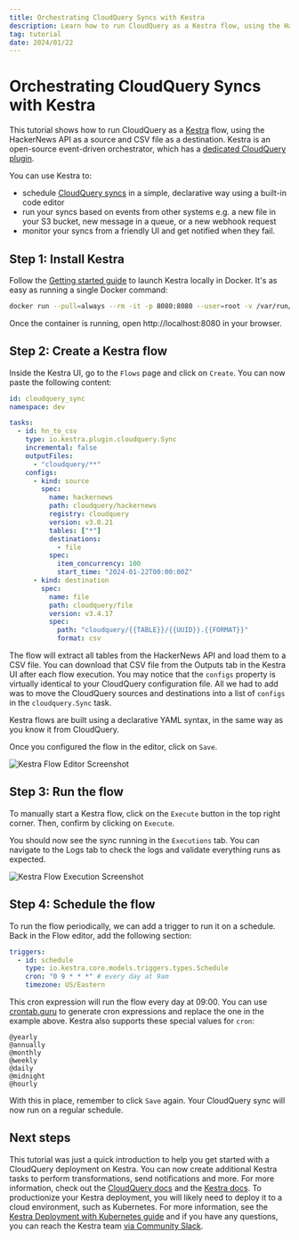 ```yaml
---
title: Orchestrating CloudQuery Syncs with Kestra
description: Learn how to run CloudQuery as a Kestra flow, using the HackerNews API as a source and CSV file as a destination.
tag: tutorial
date: 2024/01/22
---
```


# Orchestrating CloudQuery Syncs with Kestra

This tutorial shows how to run CloudQuery as a [Kestra](https://kestra.io/) flow, using the HackerNews API as a source and CSV file as a destination. Kestra is an open-source event-driven orchestrator, which has a [dedicated CloudQuery plugin](https://kestra.io/plugins/plugin-cloudquery).

You can use Kestra to: 
- schedule [CloudQuery syncs](https://kestra.io/plugins/tasks/io.kestra.plugin.cloudquery.Sync) in a simple, declarative way using a built-in code editor
- run your syncs based on events from other systems e.g. a new file in your S3 bucket, new message in a queue, or a new webhook request
- monitor your syncs from a friendly UI and get notified when they fail.

## Step 1: Install Kestra

Follow the [Getting started guide](https://kestra.io/docs/getting-started) to launch Kestra locally in Docker. It's as easy as running a single Docker command:

```bash
docker run --pull=always --rm -it -p 8080:8080 --user=root -v /var/run/docker.sock:/var/run/docker.sock -v /tmp:/tmp kestra/kestra:latest-full server local
```

Once the container is running, open http://localhost:8080 in your browser.  


## Step 2: Create a Kestra flow

Inside the Kestra UI, go to the `Flows` page and click on `Create`. You can now paste the following content:

```yaml copy
id: cloudquery_sync
namespace: dev

tasks:
  - id: hn_to_csv
    type: io.kestra.plugin.cloudquery.Sync
    incremental: false
    outputFiles:
      - "cloudquery/**"
    configs:
      - kind: source
        spec:
          name: hackernews
          path: cloudquery/hackernews
          registry: cloudquery
          version: v3.0.21
          tables: ["*"]
          destinations:
            - file
          spec:
            item_concurrency: 100
            start_time: "2024-01-22T00:00:00Z"
      - kind: destination
        spec:
          name: file
          path: cloudquery/file
          version: v3.4.17
          spec:
            path: "cloudquery/{{TABLE}}/{{UUID}}.{{FORMAT}}"
            format: csv
```

The flow will extract all tables from the HackerNews API and load them to a CSV file. You can download that CSV file from the Outputs tab in the Kestra UI after each flow execution. You may notice that the `configs` property is virtually identical to your CloudQuery configuration file. All we had to add was to move the CloudQuery sources and destinations into a list of `configs` in the `cloudquery.Sync` task.


<Callout type="info">
Kestra flows are built using a declarative YAML syntax, in the same way as you know it from CloudQuery.
</Callout>

Once you configured the flow in the editor, click on `Save`.

![Kestra Flow Editor Screenshot](/images/docs/deployment/kestra-flow.png)


## Step 3: Run the flow

To manually start a Kestra flow, click on the `Execute` button in the top right corner. Then, confirm by clicking on `Execute`.

You should now see the sync running in the `Executions` tab. You can navigate to the Logs tab to check the logs and validate everything runs as expected.

![Kestra Flow Execution Screenshot](/images/docs/deployment/kestra-execution.png)

## Step 4: Schedule the flow

To run the flow periodically, we can add a trigger to run it on a schedule. Back in the Flow editor, add the following section:

```yaml copy
triggers:
  - id: schedule
    type: io.kestra.core.models.triggers.types.Schedule
    cron: "0 9 * * *" # every day at 9am
    timezone: US/Eastern
```

This cron expression will run the flow every day at 09:00. You can use [crontab.guru](https://crontab.guru/) to generate cron expressions and replace the one in the example above. Kestra also supports these special values for `cron`:

```text
@yearly
@annually
@monthly
@weekly
@daily
@midnight
@hourly
```

With this in place, remember to click `Save` again. Your CloudQuery sync will now run on a regular schedule.

## Next steps

This tutorial was just a quick introduction to help you get started with a CloudQuery deployment on Kestra. You can now create additional Kestra tasks to perform transformations, send notifications and more. For more information, check out the [CloudQuery docs](/docs) and the [Kestra docs](https://kestra.io/docs/). To productionize your Kestra deployment, you will likely need to deploy it to a cloud environment, such as Kubernetes. For more information, see the [Kestra Deployment with Kubernetes guide](https://kestra.io/docs/administrator-guide/deployment/kubernetes) and if you have any questions, you can reach the Kestra team [via Community Slack](https://kestra.io/slack).